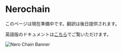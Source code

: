 # Nerochain

このページは現在準備中です。翻訳は後日提供されます。

英語版のドキュメントは[こちら](/en/getting-started/introduction)でご覧いただけます。

<div className="flex justify-center">
  <img src="/assets/nero-banner.png" alt="Nero Chain Banner" className="my-8 rounded-lg shadow-lg max-w-full" />
</div> 